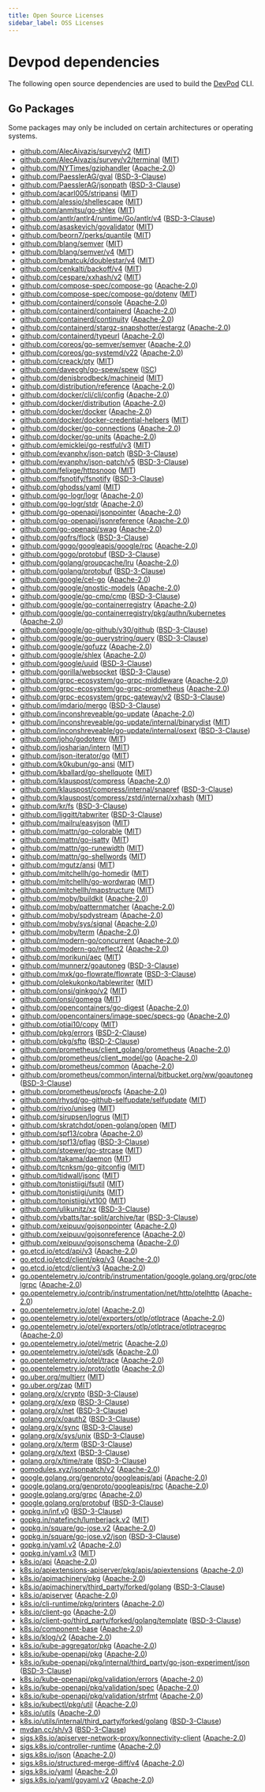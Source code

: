 ```yaml
---
title: Open Source Licenses
sidebar_label: OSS Licenses
---
```


# Devpod dependencies

The following open source dependencies are used to build the [DevPod][] CLI.

[DevPod]: https://devpod.sh

## Go Packages

Some packages may only be included on certain architectures or operating systems.


 - [github.com/AlecAivazis/survey/v2](https://pkg.go.dev/github.com/AlecAivazis/survey/v2) ([MIT](https://github.com/loft-sh/devpod/blob/HEAD/vendor/github.com/AlecAivazis/survey/v2/LICENSE))
 - [github.com/AlecAivazis/survey/v2/terminal](https://pkg.go.dev/github.com/AlecAivazis/survey/v2/terminal) ([MIT](https://github.com/loft-sh/devpod/blob/HEAD/vendor/github.com/AlecAivazis/survey/v2/terminal/LICENSE.txt))
 - [github.com/NYTimes/gziphandler](https://pkg.go.dev/github.com/NYTimes/gziphandler) ([Apache-2.0](https://github.com/loft-sh/devpod/blob/HEAD/vendor/github.com/NYTimes/gziphandler/LICENSE))
 - [github.com/PaesslerAG/gval](https://pkg.go.dev/github.com/PaesslerAG/gval) ([BSD-3-Clause](https://github.com/loft-sh/devpod/blob/HEAD/vendor/github.com/PaesslerAG/gval/LICENSE))
 - [github.com/PaesslerAG/jsonpath](https://pkg.go.dev/github.com/PaesslerAG/jsonpath) ([BSD-3-Clause](https://github.com/loft-sh/devpod/blob/HEAD/vendor/github.com/PaesslerAG/jsonpath/LICENSE))
 - [github.com/acarl005/stripansi](https://pkg.go.dev/github.com/acarl005/stripansi) ([MIT](https://github.com/loft-sh/devpod/blob/HEAD/vendor/github.com/acarl005/stripansi/LICENSE))
 - [github.com/alessio/shellescape](https://pkg.go.dev/github.com/alessio/shellescape) ([MIT](https://github.com/loft-sh/devpod/blob/HEAD/vendor/github.com/alessio/shellescape/LICENSE))
 - [github.com/anmitsu/go-shlex](https://pkg.go.dev/github.com/anmitsu/go-shlex) ([MIT](https://github.com/loft-sh/devpod/blob/HEAD/vendor/github.com/anmitsu/go-shlex/LICENSE))
 - [github.com/antlr/antlr4/runtime/Go/antlr/v4](https://pkg.go.dev/github.com/antlr/antlr4/runtime/Go/antlr/v4) ([BSD-3-Clause](https://github.com/loft-sh/devpod/blob/HEAD/vendor/github.com/antlr/antlr4/runtime/Go/antlr/v4/LICENSE))
 - [github.com/asaskevich/govalidator](https://pkg.go.dev/github.com/asaskevich/govalidator) ([MIT](https://github.com/loft-sh/devpod/blob/HEAD/vendor/github.com/asaskevich/govalidator/LICENSE))
 - [github.com/beorn7/perks/quantile](https://pkg.go.dev/github.com/beorn7/perks/quantile) ([MIT](https://github.com/loft-sh/devpod/blob/HEAD/vendor/github.com/beorn7/perks/LICENSE))
 - [github.com/blang/semver](https://pkg.go.dev/github.com/blang/semver) ([MIT](https://github.com/loft-sh/devpod/blob/HEAD/vendor/github.com/blang/semver/LICENSE))
 - [github.com/blang/semver/v4](https://pkg.go.dev/github.com/blang/semver/v4) ([MIT](https://github.com/loft-sh/devpod/blob/HEAD/vendor/github.com/blang/semver/v4/LICENSE))
 - [github.com/bmatcuk/doublestar/v4](https://pkg.go.dev/github.com/bmatcuk/doublestar/v4) ([MIT](https://github.com/loft-sh/devpod/blob/HEAD/vendor/github.com/bmatcuk/doublestar/v4/LICENSE))
 - [github.com/cenkalti/backoff/v4](https://pkg.go.dev/github.com/cenkalti/backoff/v4) ([MIT](https://github.com/loft-sh/devpod/blob/HEAD/vendor/github.com/cenkalti/backoff/v4/LICENSE))
 - [github.com/cespare/xxhash/v2](https://pkg.go.dev/github.com/cespare/xxhash/v2) ([MIT](https://github.com/loft-sh/devpod/blob/HEAD/vendor/github.com/cespare/xxhash/v2/LICENSE.txt))
 - [github.com/compose-spec/compose-go](https://pkg.go.dev/github.com/compose-spec/compose-go) ([Apache-2.0](https://github.com/loft-sh/devpod/blob/HEAD/vendor/github.com/compose-spec/compose-go/LICENSE))
 - [github.com/compose-spec/compose-go/dotenv](https://pkg.go.dev/github.com/compose-spec/compose-go/dotenv) ([MIT](https://github.com/loft-sh/devpod/blob/HEAD/vendor/github.com/compose-spec/compose-go/dotenv/LICENSE))
 - [github.com/containerd/console](https://pkg.go.dev/github.com/containerd/console) ([Apache-2.0](https://github.com/loft-sh/devpod/blob/HEAD/vendor/github.com/containerd/console/LICENSE))
 - [github.com/containerd/containerd](https://pkg.go.dev/github.com/containerd/containerd) ([Apache-2.0](https://github.com/loft-sh/devpod/blob/HEAD/vendor/github.com/containerd/containerd/LICENSE))
 - [github.com/containerd/continuity](https://pkg.go.dev/github.com/containerd/continuity) ([Apache-2.0](https://github.com/loft-sh/devpod/blob/HEAD/vendor/github.com/containerd/continuity/LICENSE))
 - [github.com/containerd/stargz-snapshotter/estargz](https://pkg.go.dev/github.com/containerd/stargz-snapshotter/estargz) ([Apache-2.0](https://github.com/loft-sh/devpod/blob/HEAD/vendor/github.com/containerd/stargz-snapshotter/estargz/LICENSE))
 - [github.com/containerd/typeurl](https://pkg.go.dev/github.com/containerd/typeurl) ([Apache-2.0](https://github.com/loft-sh/devpod/blob/HEAD/vendor/github.com/containerd/typeurl/LICENSE))
 - [github.com/coreos/go-semver/semver](https://pkg.go.dev/github.com/coreos/go-semver/semver) ([Apache-2.0](https://github.com/loft-sh/devpod/blob/HEAD/vendor/github.com/coreos/go-semver/LICENSE))
 - [github.com/coreos/go-systemd/v22](https://pkg.go.dev/github.com/coreos/go-systemd/v22) ([Apache-2.0](https://github.com/loft-sh/devpod/blob/HEAD/vendor/github.com/coreos/go-systemd/v22/LICENSE))
 - [github.com/creack/pty](https://pkg.go.dev/github.com/creack/pty) ([MIT](https://github.com/loft-sh/devpod/blob/HEAD/vendor/github.com/creack/pty/LICENSE))
 - [github.com/davecgh/go-spew/spew](https://pkg.go.dev/github.com/davecgh/go-spew/spew) ([ISC](https://github.com/loft-sh/devpod/blob/HEAD/vendor/github.com/davecgh/go-spew/LICENSE))
 - [github.com/denisbrodbeck/machineid](https://pkg.go.dev/github.com/denisbrodbeck/machineid) ([MIT](https://github.com/loft-sh/devpod/blob/HEAD/vendor/github.com/denisbrodbeck/machineid/LICENSE.md))
 - [github.com/distribution/reference](https://pkg.go.dev/github.com/distribution/reference) ([Apache-2.0](https://github.com/loft-sh/devpod/blob/HEAD/vendor/github.com/distribution/reference/LICENSE))
 - [github.com/docker/cli/cli/config](https://pkg.go.dev/github.com/docker/cli/cli/config) ([Apache-2.0](https://github.com/loft-sh/devpod/blob/HEAD/vendor/github.com/docker/cli/LICENSE))
 - [github.com/docker/distribution](https://pkg.go.dev/github.com/docker/distribution) ([Apache-2.0](https://github.com/loft-sh/devpod/blob/HEAD/vendor/github.com/docker/distribution/LICENSE))
 - [github.com/docker/docker](https://pkg.go.dev/github.com/docker/docker) ([Apache-2.0](https://github.com/loft-sh/devpod/blob/HEAD/vendor/github.com/docker/docker/LICENSE))
 - [github.com/docker/docker-credential-helpers](https://pkg.go.dev/github.com/docker/docker-credential-helpers) ([MIT](https://github.com/loft-sh/devpod/blob/HEAD/vendor/github.com/docker/docker-credential-helpers/LICENSE))
 - [github.com/docker/go-connections](https://pkg.go.dev/github.com/docker/go-connections) ([Apache-2.0](https://github.com/loft-sh/devpod/blob/HEAD/vendor/github.com/docker/go-connections/LICENSE))
 - [github.com/docker/go-units](https://pkg.go.dev/github.com/docker/go-units) ([Apache-2.0](https://github.com/loft-sh/devpod/blob/HEAD/vendor/github.com/docker/go-units/LICENSE))
 - [github.com/emicklei/go-restful/v3](https://pkg.go.dev/github.com/emicklei/go-restful/v3) ([MIT](https://github.com/loft-sh/devpod/blob/HEAD/vendor/github.com/emicklei/go-restful/v3/LICENSE))
 - [github.com/evanphx/json-patch](https://pkg.go.dev/github.com/evanphx/json-patch) ([BSD-3-Clause](https://github.com/loft-sh/devpod/blob/HEAD/vendor/github.com/evanphx/json-patch/LICENSE))
 - [github.com/evanphx/json-patch/v5](https://pkg.go.dev/github.com/evanphx/json-patch/v5) ([BSD-3-Clause](https://github.com/loft-sh/devpod/blob/HEAD/vendor/github.com/evanphx/json-patch/v5/LICENSE))
 - [github.com/felixge/httpsnoop](https://pkg.go.dev/github.com/felixge/httpsnoop) ([MIT](https://github.com/loft-sh/devpod/blob/HEAD/vendor/github.com/felixge/httpsnoop/LICENSE.txt))
 - [github.com/fsnotify/fsnotify](https://pkg.go.dev/github.com/fsnotify/fsnotify) ([BSD-3-Clause](https://github.com/loft-sh/devpod/blob/HEAD/vendor/github.com/fsnotify/fsnotify/LICENSE))
 - [github.com/ghodss/yaml](https://pkg.go.dev/github.com/ghodss/yaml) ([MIT](https://github.com/loft-sh/devpod/blob/HEAD/vendor/github.com/ghodss/yaml/LICENSE))
 - [github.com/go-logr/logr](https://pkg.go.dev/github.com/go-logr/logr) ([Apache-2.0](https://github.com/loft-sh/devpod/blob/HEAD/vendor/github.com/go-logr/logr/LICENSE))
 - [github.com/go-logr/stdr](https://pkg.go.dev/github.com/go-logr/stdr) ([Apache-2.0](https://github.com/loft-sh/devpod/blob/HEAD/vendor/github.com/go-logr/stdr/LICENSE))
 - [github.com/go-openapi/jsonpointer](https://pkg.go.dev/github.com/go-openapi/jsonpointer) ([Apache-2.0](https://github.com/loft-sh/devpod/blob/HEAD/vendor/github.com/go-openapi/jsonpointer/LICENSE))
 - [github.com/go-openapi/jsonreference](https://pkg.go.dev/github.com/go-openapi/jsonreference) ([Apache-2.0](https://github.com/loft-sh/devpod/blob/HEAD/vendor/github.com/go-openapi/jsonreference/LICENSE))
 - [github.com/go-openapi/swag](https://pkg.go.dev/github.com/go-openapi/swag) ([Apache-2.0](https://github.com/loft-sh/devpod/blob/HEAD/vendor/github.com/go-openapi/swag/LICENSE))
 - [github.com/gofrs/flock](https://pkg.go.dev/github.com/gofrs/flock) ([BSD-3-Clause](https://github.com/loft-sh/devpod/blob/HEAD/vendor/github.com/gofrs/flock/LICENSE))
 - [github.com/gogo/googleapis/google/rpc](https://pkg.go.dev/github.com/gogo/googleapis/google/rpc) ([Apache-2.0](https://github.com/loft-sh/devpod/blob/HEAD/vendor/github.com/gogo/googleapis/LICENSE))
 - [github.com/gogo/protobuf](https://pkg.go.dev/github.com/gogo/protobuf) ([BSD-3-Clause](https://github.com/loft-sh/devpod/blob/HEAD/vendor/github.com/gogo/protobuf/LICENSE))
 - [github.com/golang/groupcache/lru](https://pkg.go.dev/github.com/golang/groupcache/lru) ([Apache-2.0](https://github.com/loft-sh/devpod/blob/HEAD/vendor/github.com/golang/groupcache/LICENSE))
 - [github.com/golang/protobuf](https://pkg.go.dev/github.com/golang/protobuf) ([BSD-3-Clause](https://github.com/loft-sh/devpod/blob/HEAD/vendor/github.com/golang/protobuf/LICENSE))
 - [github.com/google/cel-go](https://pkg.go.dev/github.com/google/cel-go) ([Apache-2.0](https://github.com/loft-sh/devpod/blob/HEAD/vendor/github.com/google/cel-go/LICENSE))
 - [github.com/google/gnostic-models](https://pkg.go.dev/github.com/google/gnostic-models) ([Apache-2.0](https://github.com/loft-sh/devpod/blob/HEAD/vendor/github.com/google/gnostic-models/LICENSE))
 - [github.com/google/go-cmp/cmp](https://pkg.go.dev/github.com/google/go-cmp/cmp) ([BSD-3-Clause](https://github.com/loft-sh/devpod/blob/HEAD/vendor/github.com/google/go-cmp/LICENSE))
 - [github.com/google/go-containerregistry](https://pkg.go.dev/github.com/google/go-containerregistry) ([Apache-2.0](https://github.com/loft-sh/devpod/blob/HEAD/vendor/github.com/google/go-containerregistry/LICENSE))
 - [github.com/google/go-containerregistry/pkg/authn/kubernetes](https://pkg.go.dev/github.com/google/go-containerregistry/pkg/authn/kubernetes) ([Apache-2.0](https://github.com/loft-sh/devpod/blob/HEAD/vendor/github.com/google/go-containerregistry/pkg/authn/kubernetes/LICENSE))
 - [github.com/google/go-github/v30/github](https://pkg.go.dev/github.com/google/go-github/v30/github) ([BSD-3-Clause](https://github.com/loft-sh/devpod/blob/HEAD/vendor/github.com/google/go-github/v30/LICENSE))
 - [github.com/google/go-querystring/query](https://pkg.go.dev/github.com/google/go-querystring/query) ([BSD-3-Clause](https://github.com/loft-sh/devpod/blob/HEAD/vendor/github.com/google/go-querystring/LICENSE))
 - [github.com/google/gofuzz](https://pkg.go.dev/github.com/google/gofuzz) ([Apache-2.0](https://github.com/loft-sh/devpod/blob/HEAD/vendor/github.com/google/gofuzz/LICENSE))
 - [github.com/google/shlex](https://pkg.go.dev/github.com/google/shlex) ([Apache-2.0](https://github.com/loft-sh/devpod/blob/HEAD/vendor/github.com/google/shlex/COPYING))
 - [github.com/google/uuid](https://pkg.go.dev/github.com/google/uuid) ([BSD-3-Clause](https://github.com/loft-sh/devpod/blob/HEAD/vendor/github.com/google/uuid/LICENSE))
 - [github.com/gorilla/websocket](https://pkg.go.dev/github.com/gorilla/websocket) ([BSD-3-Clause](https://github.com/loft-sh/devpod/blob/HEAD/vendor/github.com/gorilla/websocket/LICENSE))
 - [github.com/grpc-ecosystem/go-grpc-middleware](https://pkg.go.dev/github.com/grpc-ecosystem/go-grpc-middleware) ([Apache-2.0](https://github.com/loft-sh/devpod/blob/HEAD/vendor/github.com/grpc-ecosystem/go-grpc-middleware/LICENSE))
 - [github.com/grpc-ecosystem/go-grpc-prometheus](https://pkg.go.dev/github.com/grpc-ecosystem/go-grpc-prometheus) ([Apache-2.0](https://github.com/loft-sh/devpod/blob/HEAD/vendor/github.com/grpc-ecosystem/go-grpc-prometheus/LICENSE))
 - [github.com/grpc-ecosystem/grpc-gateway/v2](https://pkg.go.dev/github.com/grpc-ecosystem/grpc-gateway/v2) ([BSD-3-Clause](https://github.com/loft-sh/devpod/blob/HEAD/vendor/github.com/grpc-ecosystem/grpc-gateway/v2/LICENSE))
 - [github.com/imdario/mergo](https://pkg.go.dev/github.com/imdario/mergo) ([BSD-3-Clause](https://github.com/loft-sh/devpod/blob/HEAD/vendor/github.com/imdario/mergo/LICENSE))
 - [github.com/inconshreveable/go-update](https://pkg.go.dev/github.com/inconshreveable/go-update) ([Apache-2.0](https://github.com/loft-sh/devpod/blob/HEAD/vendor/github.com/inconshreveable/go-update/LICENSE))
 - [github.com/inconshreveable/go-update/internal/binarydist](https://pkg.go.dev/github.com/inconshreveable/go-update/internal/binarydist) ([MIT](https://github.com/loft-sh/devpod/blob/HEAD/vendor/github.com/inconshreveable/go-update/internal/binarydist/License))
 - [github.com/inconshreveable/go-update/internal/osext](https://pkg.go.dev/github.com/inconshreveable/go-update/internal/osext) ([BSD-3-Clause](https://github.com/loft-sh/devpod/blob/HEAD/vendor/github.com/inconshreveable/go-update/internal/osext/LICENSE))
 - [github.com/joho/godotenv](https://pkg.go.dev/github.com/joho/godotenv) ([MIT](https://github.com/loft-sh/devpod/blob/HEAD/vendor/github.com/joho/godotenv/LICENCE))
 - [github.com/josharian/intern](https://pkg.go.dev/github.com/josharian/intern) ([MIT](https://github.com/loft-sh/devpod/blob/HEAD/vendor/github.com/josharian/intern/license.md))
 - [github.com/json-iterator/go](https://pkg.go.dev/github.com/json-iterator/go) ([MIT](https://github.com/loft-sh/devpod/blob/HEAD/vendor/github.com/json-iterator/go/LICENSE))
 - [github.com/k0kubun/go-ansi](https://pkg.go.dev/github.com/k0kubun/go-ansi) ([MIT](https://github.com/loft-sh/devpod/blob/HEAD/vendor/github.com/k0kubun/go-ansi/LICENSE.txt))
 - [github.com/kballard/go-shellquote](https://pkg.go.dev/github.com/kballard/go-shellquote) ([MIT](https://github.com/loft-sh/devpod/blob/HEAD/vendor/github.com/kballard/go-shellquote/LICENSE))
 - [github.com/klauspost/compress](https://pkg.go.dev/github.com/klauspost/compress) ([Apache-2.0](https://github.com/loft-sh/devpod/blob/HEAD/vendor/github.com/klauspost/compress/LICENSE))
 - [github.com/klauspost/compress/internal/snapref](https://pkg.go.dev/github.com/klauspost/compress/internal/snapref) ([BSD-3-Clause](https://github.com/loft-sh/devpod/blob/HEAD/vendor/github.com/klauspost/compress/internal/snapref/LICENSE))
 - [github.com/klauspost/compress/zstd/internal/xxhash](https://pkg.go.dev/github.com/klauspost/compress/zstd/internal/xxhash) ([MIT](https://github.com/loft-sh/devpod/blob/HEAD/vendor/github.com/klauspost/compress/zstd/internal/xxhash/LICENSE.txt))
 - [github.com/kr/fs](https://pkg.go.dev/github.com/kr/fs) ([BSD-3-Clause](https://github.com/loft-sh/devpod/blob/HEAD/vendor/github.com/kr/fs/LICENSE))
 - [github.com/liggitt/tabwriter](https://pkg.go.dev/github.com/liggitt/tabwriter) ([BSD-3-Clause](https://github.com/loft-sh/devpod/blob/HEAD/vendor/github.com/liggitt/tabwriter/LICENSE))
 - [github.com/mailru/easyjson](https://pkg.go.dev/github.com/mailru/easyjson) ([MIT](https://github.com/loft-sh/devpod/blob/HEAD/vendor/github.com/mailru/easyjson/LICENSE))
 - [github.com/mattn/go-colorable](https://pkg.go.dev/github.com/mattn/go-colorable) ([MIT](https://github.com/loft-sh/devpod/blob/HEAD/vendor/github.com/mattn/go-colorable/LICENSE))
 - [github.com/mattn/go-isatty](https://pkg.go.dev/github.com/mattn/go-isatty) ([MIT](https://github.com/loft-sh/devpod/blob/HEAD/vendor/github.com/mattn/go-isatty/LICENSE))
 - [github.com/mattn/go-runewidth](https://pkg.go.dev/github.com/mattn/go-runewidth) ([MIT](https://github.com/loft-sh/devpod/blob/HEAD/vendor/github.com/mattn/go-runewidth/LICENSE))
 - [github.com/mattn/go-shellwords](https://pkg.go.dev/github.com/mattn/go-shellwords) ([MIT](https://github.com/loft-sh/devpod/blob/HEAD/vendor/github.com/mattn/go-shellwords/LICENSE))
 - [github.com/mgutz/ansi](https://pkg.go.dev/github.com/mgutz/ansi) ([MIT](https://github.com/loft-sh/devpod/blob/HEAD/vendor/github.com/mgutz/ansi/LICENSE))
 - [github.com/mitchellh/go-homedir](https://pkg.go.dev/github.com/mitchellh/go-homedir) ([MIT](https://github.com/loft-sh/devpod/blob/HEAD/vendor/github.com/mitchellh/go-homedir/LICENSE))
 - [github.com/mitchellh/go-wordwrap](https://pkg.go.dev/github.com/mitchellh/go-wordwrap) ([MIT](https://github.com/loft-sh/devpod/blob/HEAD/vendor/github.com/mitchellh/go-wordwrap/LICENSE.md))
 - [github.com/mitchellh/mapstructure](https://pkg.go.dev/github.com/mitchellh/mapstructure) ([MIT](https://github.com/loft-sh/devpod/blob/HEAD/vendor/github.com/mitchellh/mapstructure/LICENSE))
 - [github.com/moby/buildkit](https://pkg.go.dev/github.com/moby/buildkit) ([Apache-2.0](https://github.com/loft-sh/devpod/blob/HEAD/vendor/github.com/moby/buildkit/LICENSE))
 - [github.com/moby/patternmatcher](https://pkg.go.dev/github.com/moby/patternmatcher) ([Apache-2.0](https://github.com/loft-sh/devpod/blob/HEAD/vendor/github.com/moby/patternmatcher/LICENSE))
 - [github.com/moby/spdystream](https://pkg.go.dev/github.com/moby/spdystream) ([Apache-2.0](https://github.com/loft-sh/devpod/blob/HEAD/vendor/github.com/moby/spdystream/LICENSE))
 - [github.com/moby/sys/signal](https://pkg.go.dev/github.com/moby/sys/signal) ([Apache-2.0](https://github.com/loft-sh/devpod/blob/HEAD/vendor/github.com/moby/sys/signal/LICENSE))
 - [github.com/moby/term](https://pkg.go.dev/github.com/moby/term) ([Apache-2.0](https://github.com/loft-sh/devpod/blob/HEAD/vendor/github.com/moby/term/LICENSE))
 - [github.com/modern-go/concurrent](https://pkg.go.dev/github.com/modern-go/concurrent) ([Apache-2.0](https://github.com/loft-sh/devpod/blob/HEAD/vendor/github.com/modern-go/concurrent/LICENSE))
 - [github.com/modern-go/reflect2](https://pkg.go.dev/github.com/modern-go/reflect2) ([Apache-2.0](https://github.com/loft-sh/devpod/blob/HEAD/vendor/github.com/modern-go/reflect2/LICENSE))
 - [github.com/morikuni/aec](https://pkg.go.dev/github.com/morikuni/aec) ([MIT](https://github.com/loft-sh/devpod/blob/HEAD/vendor/github.com/morikuni/aec/LICENSE))
 - [github.com/munnerz/goautoneg](https://pkg.go.dev/github.com/munnerz/goautoneg) ([BSD-3-Clause](https://github.com/loft-sh/devpod/blob/HEAD/vendor/github.com/munnerz/goautoneg/LICENSE))
 - [github.com/mxk/go-flowrate/flowrate](https://pkg.go.dev/github.com/mxk/go-flowrate/flowrate) ([BSD-3-Clause](https://github.com/loft-sh/devpod/blob/HEAD/vendor/github.com/mxk/go-flowrate/LICENSE))
 - [github.com/olekukonko/tablewriter](https://pkg.go.dev/github.com/olekukonko/tablewriter) ([MIT](https://github.com/loft-sh/devpod/blob/HEAD/vendor/github.com/olekukonko/tablewriter/LICENSE.md))
 - [github.com/onsi/ginkgo/v2](https://pkg.go.dev/github.com/onsi/ginkgo/v2) ([MIT](https://github.com/loft-sh/devpod/blob/HEAD/vendor/github.com/onsi/ginkgo/v2/LICENSE))
 - [github.com/onsi/gomega](https://pkg.go.dev/github.com/onsi/gomega) ([MIT](https://github.com/loft-sh/devpod/blob/HEAD/vendor/github.com/onsi/gomega/LICENSE))
 - [github.com/opencontainers/go-digest](https://pkg.go.dev/github.com/opencontainers/go-digest) ([Apache-2.0](https://github.com/loft-sh/devpod/blob/HEAD/vendor/github.com/opencontainers/go-digest/LICENSE))
 - [github.com/opencontainers/image-spec/specs-go](https://pkg.go.dev/github.com/opencontainers/image-spec/specs-go) ([Apache-2.0](https://github.com/loft-sh/devpod/blob/HEAD/vendor/github.com/opencontainers/image-spec/LICENSE))
 - [github.com/otiai10/copy](https://pkg.go.dev/github.com/otiai10/copy) ([MIT](https://github.com/loft-sh/devpod/blob/HEAD/vendor/github.com/otiai10/copy/LICENSE))
 - [github.com/pkg/errors](https://pkg.go.dev/github.com/pkg/errors) ([BSD-2-Clause](https://github.com/loft-sh/devpod/blob/HEAD/vendor/github.com/pkg/errors/LICENSE))
 - [github.com/pkg/sftp](https://pkg.go.dev/github.com/pkg/sftp) ([BSD-2-Clause](https://github.com/loft-sh/devpod/blob/HEAD/vendor/github.com/pkg/sftp/LICENSE))
 - [github.com/prometheus/client_golang/prometheus](https://pkg.go.dev/github.com/prometheus/client_golang/prometheus) ([Apache-2.0](https://github.com/loft-sh/devpod/blob/HEAD/vendor/github.com/prometheus/client_golang/LICENSE))
 - [github.com/prometheus/client_model/go](https://pkg.go.dev/github.com/prometheus/client_model/go) ([Apache-2.0](https://github.com/loft-sh/devpod/blob/HEAD/vendor/github.com/prometheus/client_model/LICENSE))
 - [github.com/prometheus/common](https://pkg.go.dev/github.com/prometheus/common) ([Apache-2.0](https://github.com/loft-sh/devpod/blob/HEAD/vendor/github.com/prometheus/common/LICENSE))
 - [github.com/prometheus/common/internal/bitbucket.org/ww/goautoneg](https://pkg.go.dev/github.com/prometheus/common/internal/bitbucket.org/ww/goautoneg) ([BSD-3-Clause](https://github.com/loft-sh/devpod/blob/HEAD/vendor/github.com/prometheus/common/internal/bitbucket.org/ww/goautoneg/README.txt))
 - [github.com/prometheus/procfs](https://pkg.go.dev/github.com/prometheus/procfs) ([Apache-2.0](https://github.com/loft-sh/devpod/blob/HEAD/vendor/github.com/prometheus/procfs/LICENSE))
 - [github.com/rhysd/go-github-selfupdate/selfupdate](https://pkg.go.dev/github.com/rhysd/go-github-selfupdate/selfupdate) ([MIT](https://github.com/loft-sh/devpod/blob/HEAD/vendor/github.com/rhysd/go-github-selfupdate/LICENSE))
 - [github.com/rivo/uniseg](https://pkg.go.dev/github.com/rivo/uniseg) ([MIT](https://github.com/loft-sh/devpod/blob/HEAD/vendor/github.com/rivo/uniseg/LICENSE.txt))
 - [github.com/sirupsen/logrus](https://pkg.go.dev/github.com/sirupsen/logrus) ([MIT](https://github.com/loft-sh/devpod/blob/HEAD/vendor/github.com/sirupsen/logrus/LICENSE))
 - [github.com/skratchdot/open-golang/open](https://pkg.go.dev/github.com/skratchdot/open-golang/open) ([MIT](https://github.com/loft-sh/devpod/blob/HEAD/vendor/github.com/skratchdot/open-golang/LICENSE))
 - [github.com/spf13/cobra](https://pkg.go.dev/github.com/spf13/cobra) ([Apache-2.0](https://github.com/loft-sh/devpod/blob/HEAD/vendor/github.com/spf13/cobra/LICENSE.txt))
 - [github.com/spf13/pflag](https://pkg.go.dev/github.com/spf13/pflag) ([BSD-3-Clause](https://github.com/loft-sh/devpod/blob/HEAD/vendor/github.com/spf13/pflag/LICENSE))
 - [github.com/stoewer/go-strcase](https://pkg.go.dev/github.com/stoewer/go-strcase) ([MIT](https://github.com/loft-sh/devpod/blob/HEAD/vendor/github.com/stoewer/go-strcase/LICENSE))
 - [github.com/takama/daemon](https://pkg.go.dev/github.com/takama/daemon) ([MIT](https://github.com/loft-sh/devpod/blob/HEAD/vendor/github.com/takama/daemon/LICENSE))
 - [github.com/tcnksm/go-gitconfig](https://pkg.go.dev/github.com/tcnksm/go-gitconfig) ([MIT](https://github.com/loft-sh/devpod/blob/HEAD/vendor/github.com/tcnksm/go-gitconfig/LICENSE))
 - [github.com/tidwall/jsonc](https://pkg.go.dev/github.com/tidwall/jsonc) ([MIT](https://github.com/loft-sh/devpod/blob/HEAD/vendor/github.com/tidwall/jsonc/LICENSE))
 - [github.com/tonistiigi/fsutil](https://pkg.go.dev/github.com/tonistiigi/fsutil) ([MIT](https://github.com/loft-sh/devpod/blob/HEAD/vendor/github.com/tonistiigi/fsutil/LICENSE))
 - [github.com/tonistiigi/units](https://pkg.go.dev/github.com/tonistiigi/units) ([MIT](https://github.com/loft-sh/devpod/blob/HEAD/vendor/github.com/tonistiigi/units/LICENSE))
 - [github.com/tonistiigi/vt100](https://pkg.go.dev/github.com/tonistiigi/vt100) ([MIT](https://github.com/loft-sh/devpod/blob/HEAD/vendor/github.com/tonistiigi/vt100/LICENSE))
 - [github.com/ulikunitz/xz](https://pkg.go.dev/github.com/ulikunitz/xz) ([BSD-3-Clause](https://github.com/loft-sh/devpod/blob/HEAD/vendor/github.com/ulikunitz/xz/LICENSE))
 - [github.com/vbatts/tar-split/archive/tar](https://pkg.go.dev/github.com/vbatts/tar-split/archive/tar) ([BSD-3-Clause](https://github.com/loft-sh/devpod/blob/HEAD/vendor/github.com/vbatts/tar-split/LICENSE))
 - [github.com/xeipuuv/gojsonpointer](https://pkg.go.dev/github.com/xeipuuv/gojsonpointer) ([Apache-2.0](https://github.com/loft-sh/devpod/blob/HEAD/vendor/github.com/xeipuuv/gojsonpointer/LICENSE-APACHE-2.0.txt))
 - [github.com/xeipuuv/gojsonreference](https://pkg.go.dev/github.com/xeipuuv/gojsonreference) ([Apache-2.0](https://github.com/loft-sh/devpod/blob/HEAD/vendor/github.com/xeipuuv/gojsonreference/LICENSE-APACHE-2.0.txt))
 - [github.com/xeipuuv/gojsonschema](https://pkg.go.dev/github.com/xeipuuv/gojsonschema) ([Apache-2.0](https://github.com/loft-sh/devpod/blob/HEAD/vendor/github.com/xeipuuv/gojsonschema/LICENSE-APACHE-2.0.txt))
 - [go.etcd.io/etcd/api/v3](https://pkg.go.dev/go.etcd.io/etcd/api/v3) ([Apache-2.0](https://github.com/loft-sh/devpod/blob/HEAD/vendor/go.etcd.io/etcd/api/v3/LICENSE))
 - [go.etcd.io/etcd/client/pkg/v3](https://pkg.go.dev/go.etcd.io/etcd/client/pkg/v3) ([Apache-2.0](https://github.com/loft-sh/devpod/blob/HEAD/vendor/go.etcd.io/etcd/client/pkg/v3/LICENSE))
 - [go.etcd.io/etcd/client/v3](https://pkg.go.dev/go.etcd.io/etcd/client/v3) ([Apache-2.0](https://github.com/loft-sh/devpod/blob/HEAD/vendor/go.etcd.io/etcd/client/v3/LICENSE))
 - [go.opentelemetry.io/contrib/instrumentation/google.golang.org/grpc/otelgrpc](https://pkg.go.dev/go.opentelemetry.io/contrib/instrumentation/google.golang.org/grpc/otelgrpc) ([Apache-2.0](https://github.com/loft-sh/devpod/blob/HEAD/vendor/go.opentelemetry.io/contrib/instrumentation/google.golang.org/grpc/otelgrpc/LICENSE))
 - [go.opentelemetry.io/contrib/instrumentation/net/http/otelhttp](https://pkg.go.dev/go.opentelemetry.io/contrib/instrumentation/net/http/otelhttp) ([Apache-2.0](https://github.com/loft-sh/devpod/blob/HEAD/vendor/go.opentelemetry.io/contrib/instrumentation/net/http/otelhttp/LICENSE))
 - [go.opentelemetry.io/otel](https://pkg.go.dev/go.opentelemetry.io/otel) ([Apache-2.0](https://github.com/loft-sh/devpod/blob/HEAD/vendor/go.opentelemetry.io/otel/LICENSE))
 - [go.opentelemetry.io/otel/exporters/otlp/otlptrace](https://pkg.go.dev/go.opentelemetry.io/otel/exporters/otlp/otlptrace) ([Apache-2.0](https://github.com/loft-sh/devpod/blob/HEAD/vendor/go.opentelemetry.io/otel/exporters/otlp/otlptrace/LICENSE))
 - [go.opentelemetry.io/otel/exporters/otlp/otlptrace/otlptracegrpc](https://pkg.go.dev/go.opentelemetry.io/otel/exporters/otlp/otlptrace/otlptracegrpc) ([Apache-2.0](https://github.com/loft-sh/devpod/blob/HEAD/vendor/go.opentelemetry.io/otel/exporters/otlp/otlptrace/otlptracegrpc/LICENSE))
 - [go.opentelemetry.io/otel/metric](https://pkg.go.dev/go.opentelemetry.io/otel/metric) ([Apache-2.0](https://github.com/loft-sh/devpod/blob/HEAD/vendor/go.opentelemetry.io/otel/metric/LICENSE))
 - [go.opentelemetry.io/otel/sdk](https://pkg.go.dev/go.opentelemetry.io/otel/sdk) ([Apache-2.0](https://github.com/loft-sh/devpod/blob/HEAD/vendor/go.opentelemetry.io/otel/sdk/LICENSE))
 - [go.opentelemetry.io/otel/trace](https://pkg.go.dev/go.opentelemetry.io/otel/trace) ([Apache-2.0](https://github.com/loft-sh/devpod/blob/HEAD/vendor/go.opentelemetry.io/otel/trace/LICENSE))
 - [go.opentelemetry.io/proto/otlp](https://pkg.go.dev/go.opentelemetry.io/proto/otlp) ([Apache-2.0](https://github.com/loft-sh/devpod/blob/HEAD/vendor/go.opentelemetry.io/proto/otlp/LICENSE))
 - [go.uber.org/multierr](https://pkg.go.dev/go.uber.org/multierr) ([MIT](https://github.com/loft-sh/devpod/blob/HEAD/vendor/go.uber.org/multierr/LICENSE.txt))
 - [go.uber.org/zap](https://pkg.go.dev/go.uber.org/zap) ([MIT](https://github.com/loft-sh/devpod/blob/HEAD/vendor/go.uber.org/zap/LICENSE.txt))
 - [golang.org/x/crypto](https://pkg.go.dev/golang.org/x/crypto) ([BSD-3-Clause](https://github.com/loft-sh/devpod/blob/HEAD/vendor/golang.org/x/crypto/LICENSE))
 - [golang.org/x/exp](https://pkg.go.dev/golang.org/x/exp) ([BSD-3-Clause](https://github.com/loft-sh/devpod/blob/HEAD/vendor/golang.org/x/exp/LICENSE))
 - [golang.org/x/net](https://pkg.go.dev/golang.org/x/net) ([BSD-3-Clause](https://github.com/loft-sh/devpod/blob/HEAD/vendor/golang.org/x/net/LICENSE))
 - [golang.org/x/oauth2](https://pkg.go.dev/golang.org/x/oauth2) ([BSD-3-Clause](https://github.com/loft-sh/devpod/blob/HEAD/vendor/golang.org/x/oauth2/LICENSE))
 - [golang.org/x/sync](https://pkg.go.dev/golang.org/x/sync) ([BSD-3-Clause](https://github.com/loft-sh/devpod/blob/HEAD/vendor/golang.org/x/sync/LICENSE))
 - [golang.org/x/sys/unix](https://pkg.go.dev/golang.org/x/sys/unix) ([BSD-3-Clause](https://github.com/loft-sh/devpod/blob/HEAD/vendor/golang.org/x/sys/LICENSE))
 - [golang.org/x/term](https://pkg.go.dev/golang.org/x/term) ([BSD-3-Clause](https://github.com/loft-sh/devpod/blob/HEAD/vendor/golang.org/x/term/LICENSE))
 - [golang.org/x/text](https://pkg.go.dev/golang.org/x/text) ([BSD-3-Clause](https://github.com/loft-sh/devpod/blob/HEAD/vendor/golang.org/x/text/LICENSE))
 - [golang.org/x/time/rate](https://pkg.go.dev/golang.org/x/time/rate) ([BSD-3-Clause](https://github.com/loft-sh/devpod/blob/HEAD/vendor/golang.org/x/time/LICENSE))
 - [gomodules.xyz/jsonpatch/v2](https://pkg.go.dev/gomodules.xyz/jsonpatch/v2) ([Apache-2.0](https://github.com/loft-sh/devpod/blob/HEAD/vendor/gomodules.xyz/jsonpatch/v2/LICENSE))
 - [google.golang.org/genproto/googleapis/api](https://pkg.go.dev/google.golang.org/genproto/googleapis/api) ([Apache-2.0](https://github.com/loft-sh/devpod/blob/HEAD/vendor/google.golang.org/genproto/googleapis/api/LICENSE))
 - [google.golang.org/genproto/googleapis/rpc](https://pkg.go.dev/google.golang.org/genproto/googleapis/rpc) ([Apache-2.0](https://github.com/loft-sh/devpod/blob/HEAD/vendor/google.golang.org/genproto/googleapis/rpc/LICENSE))
 - [google.golang.org/grpc](https://pkg.go.dev/google.golang.org/grpc) ([Apache-2.0](https://github.com/loft-sh/devpod/blob/HEAD/vendor/google.golang.org/grpc/LICENSE))
 - [google.golang.org/protobuf](https://pkg.go.dev/google.golang.org/protobuf) ([BSD-3-Clause](https://github.com/loft-sh/devpod/blob/HEAD/vendor/google.golang.org/protobuf/LICENSE))
 - [gopkg.in/inf.v0](https://pkg.go.dev/gopkg.in/inf.v0) ([BSD-3-Clause](https://github.com/loft-sh/devpod/blob/HEAD/vendor/gopkg.in/inf.v0/LICENSE))
 - [gopkg.in/natefinch/lumberjack.v2](https://pkg.go.dev/gopkg.in/natefinch/lumberjack.v2) ([MIT](https://github.com/loft-sh/devpod/blob/HEAD/vendor/gopkg.in/natefinch/lumberjack.v2/LICENSE))
 - [gopkg.in/square/go-jose.v2](https://pkg.go.dev/gopkg.in/square/go-jose.v2) ([Apache-2.0](https://github.com/loft-sh/devpod/blob/HEAD/vendor/gopkg.in/square/go-jose.v2/LICENSE))
 - [gopkg.in/square/go-jose.v2/json](https://pkg.go.dev/gopkg.in/square/go-jose.v2/json) ([BSD-3-Clause](https://github.com/loft-sh/devpod/blob/HEAD/vendor/gopkg.in/square/go-jose.v2/json/LICENSE))
 - [gopkg.in/yaml.v2](https://pkg.go.dev/gopkg.in/yaml.v2) ([Apache-2.0](https://github.com/loft-sh/devpod/blob/HEAD/vendor/gopkg.in/yaml.v2/LICENSE))
 - [gopkg.in/yaml.v3](https://pkg.go.dev/gopkg.in/yaml.v3) ([MIT](https://github.com/loft-sh/devpod/blob/HEAD/vendor/gopkg.in/yaml.v3/LICENSE))
 - [k8s.io/api](https://pkg.go.dev/k8s.io/api) ([Apache-2.0](https://github.com/loft-sh/devpod/blob/HEAD/vendor/k8s.io/api/LICENSE))
 - [k8s.io/apiextensions-apiserver/pkg/apis/apiextensions](https://pkg.go.dev/k8s.io/apiextensions-apiserver/pkg/apis/apiextensions) ([Apache-2.0](https://github.com/loft-sh/devpod/blob/HEAD/vendor/k8s.io/apiextensions-apiserver/LICENSE))
 - [k8s.io/apimachinery/pkg](https://pkg.go.dev/k8s.io/apimachinery/pkg) ([Apache-2.0](https://github.com/loft-sh/devpod/blob/HEAD/vendor/k8s.io/apimachinery/LICENSE))
 - [k8s.io/apimachinery/third_party/forked/golang](https://pkg.go.dev/k8s.io/apimachinery/third_party/forked/golang) ([BSD-3-Clause](https://github.com/loft-sh/devpod/blob/HEAD/vendor/k8s.io/apimachinery/third_party/forked/golang/LICENSE))
 - [k8s.io/apiserver](https://pkg.go.dev/k8s.io/apiserver) ([Apache-2.0](https://github.com/loft-sh/devpod/blob/HEAD/vendor/k8s.io/apiserver/LICENSE))
 - [k8s.io/cli-runtime/pkg/printers](https://pkg.go.dev/k8s.io/cli-runtime/pkg/printers) ([Apache-2.0](https://github.com/loft-sh/devpod/blob/HEAD/vendor/k8s.io/cli-runtime/LICENSE))
 - [k8s.io/client-go](https://pkg.go.dev/k8s.io/client-go) ([Apache-2.0](https://github.com/loft-sh/devpod/blob/HEAD/vendor/k8s.io/client-go/LICENSE))
 - [k8s.io/client-go/third_party/forked/golang/template](https://pkg.go.dev/k8s.io/client-go/third_party/forked/golang/template) ([BSD-3-Clause](https://github.com/loft-sh/devpod/blob/HEAD/vendor/k8s.io/client-go/third_party/forked/golang/LICENSE))
 - [k8s.io/component-base](https://pkg.go.dev/k8s.io/component-base) ([Apache-2.0](https://github.com/loft-sh/devpod/blob/HEAD/vendor/k8s.io/component-base/LICENSE))
 - [k8s.io/klog/v2](https://pkg.go.dev/k8s.io/klog/v2) ([Apache-2.0](https://github.com/loft-sh/devpod/blob/HEAD/vendor/k8s.io/klog/v2/LICENSE))
 - [k8s.io/kube-aggregator/pkg](https://pkg.go.dev/k8s.io/kube-aggregator/pkg) ([Apache-2.0](https://github.com/loft-sh/devpod/blob/HEAD/vendor/k8s.io/kube-aggregator/LICENSE))
 - [k8s.io/kube-openapi/pkg](https://pkg.go.dev/k8s.io/kube-openapi/pkg) ([Apache-2.0](https://github.com/loft-sh/devpod/blob/HEAD/vendor/k8s.io/kube-openapi/LICENSE))
 - [k8s.io/kube-openapi/pkg/internal/third_party/go-json-experiment/json](https://pkg.go.dev/k8s.io/kube-openapi/pkg/internal/third_party/go-json-experiment/json) ([BSD-3-Clause](https://github.com/loft-sh/devpod/blob/HEAD/vendor/k8s.io/kube-openapi/pkg/internal/third_party/go-json-experiment/json/LICENSE))
 - [k8s.io/kube-openapi/pkg/validation/errors](https://pkg.go.dev/k8s.io/kube-openapi/pkg/validation/errors) ([Apache-2.0](https://github.com/loft-sh/devpod/blob/HEAD/vendor/k8s.io/kube-openapi/pkg/validation/errors/LICENSE))
 - [k8s.io/kube-openapi/pkg/validation/spec](https://pkg.go.dev/k8s.io/kube-openapi/pkg/validation/spec) ([Apache-2.0](https://github.com/loft-sh/devpod/blob/HEAD/vendor/k8s.io/kube-openapi/pkg/validation/spec/LICENSE))
 - [k8s.io/kube-openapi/pkg/validation/strfmt](https://pkg.go.dev/k8s.io/kube-openapi/pkg/validation/strfmt) ([Apache-2.0](https://github.com/loft-sh/devpod/blob/HEAD/vendor/k8s.io/kube-openapi/pkg/validation/strfmt/LICENSE))
 - [k8s.io/kubectl/pkg/util](https://pkg.go.dev/k8s.io/kubectl/pkg/util) ([Apache-2.0](https://github.com/loft-sh/devpod/blob/HEAD/vendor/k8s.io/kubectl/LICENSE))
 - [k8s.io/utils](https://pkg.go.dev/k8s.io/utils) ([Apache-2.0](https://github.com/loft-sh/devpod/blob/HEAD/vendor/k8s.io/utils/LICENSE))
 - [k8s.io/utils/internal/third_party/forked/golang](https://pkg.go.dev/k8s.io/utils/internal/third_party/forked/golang) ([BSD-3-Clause](https://github.com/loft-sh/devpod/blob/HEAD/vendor/k8s.io/utils/internal/third_party/forked/golang/LICENSE))
 - [mvdan.cc/sh/v3](https://pkg.go.dev/mvdan.cc/sh/v3) ([BSD-3-Clause](https://github.com/loft-sh/devpod/blob/HEAD/vendor/mvdan.cc/sh/v3/LICENSE))
 - [sigs.k8s.io/apiserver-network-proxy/konnectivity-client](https://pkg.go.dev/sigs.k8s.io/apiserver-network-proxy/konnectivity-client) ([Apache-2.0](https://github.com/loft-sh/devpod/blob/HEAD/vendor/sigs.k8s.io/apiserver-network-proxy/konnectivity-client/LICENSE))
 - [sigs.k8s.io/controller-runtime](https://pkg.go.dev/sigs.k8s.io/controller-runtime) ([Apache-2.0](https://github.com/loft-sh/devpod/blob/HEAD/vendor/sigs.k8s.io/controller-runtime/LICENSE))
 - [sigs.k8s.io/json](https://pkg.go.dev/sigs.k8s.io/json) ([Apache-2.0](https://github.com/loft-sh/devpod/blob/HEAD/vendor/sigs.k8s.io/json/LICENSE))
 - [sigs.k8s.io/structured-merge-diff/v4](https://pkg.go.dev/sigs.k8s.io/structured-merge-diff/v4) ([Apache-2.0](https://github.com/loft-sh/devpod/blob/HEAD/vendor/sigs.k8s.io/structured-merge-diff/v4/LICENSE))
 - [sigs.k8s.io/yaml](https://pkg.go.dev/sigs.k8s.io/yaml) ([Apache-2.0](https://github.com/loft-sh/devpod/blob/HEAD/vendor/sigs.k8s.io/yaml/LICENSE))
 - [sigs.k8s.io/yaml/goyaml.v2](https://pkg.go.dev/sigs.k8s.io/yaml/goyaml.v2) ([Apache-2.0](https://github.com/loft-sh/devpod/blob/HEAD/vendor/sigs.k8s.io/yaml/goyaml.v2/LICENSE))

